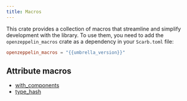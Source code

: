 ```yaml
---
title: Macros
---
```


This crate provides a collection of macros that streamline and simplify development with the library.
To use them, you need to add the `openzeppelin_macros` crate as a dependency in your `Scarb.toml` file:

```toml
openzeppelin_macros = "{{umbrella_version}}"
```

## Attribute macros

* [with_components](./macros/with_components)
* [type_hash](./macros/type_hash)
